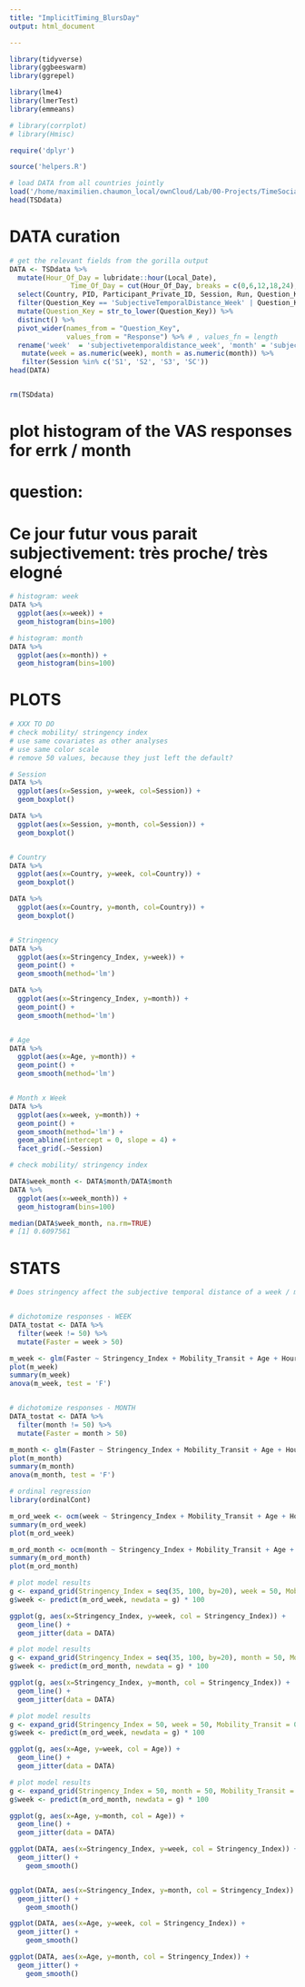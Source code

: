 ```yaml
---
title: "ImplicitTiming_BlursDay"
output: html_document

---
```

```r

library(tidyverse)
library(ggbeeswarm)
library(ggrepel)

library(lme4)
library(lmerTest)
library(emmeans)

# library(corrplot)
# library(Hmisc)

require('dplyr')

source('helpers.R')
```

```r
# load DATA from all countries jointly
load('/home/maximilien.chaumon_local/ownCloud/Lab/00-Projects/TimeSocialDistancing/data-SubjTemporalDistance_France-Argentina-Canada-Germany-Greece-India-Italy-Japan-Turkey_2021-11-01.rdata')
head(TSDdata)


```

# DATA curation
```r

# get the relevant fields from the gorilla output
DATA <- TSDdata %>% 
  mutate(Hour_Of_Day = lubridate::hour(Local_Date),
               Time_Of_Day = cut(Hour_Of_Day, breaks = c(0,6,12,18,24), labels = c('night', 'morning', 'afternoon', 'evening'))) %>% 
  select(Country, PID, Participant_Private_ID, Session, Run, Question_Key, Response, Local_Date, Age, Reported_Loneliness,   Felt_Loneliness, Stringency_Index, Subjective_Confinement, ConfDuration, Mobility_Transit, Hour_Of_Day) %>% 
  filter(Question_Key == 'SubjectiveTemporalDistance_Week' | Question_Key == 'SubjectiveTemporalDistance_Month' | Question_Key == 'SubjectiveTemporalDistance_month') %>% 
  mutate(Question_Key = str_to_lower(Question_Key)) %>% 
  distinct() %>% 
  pivot_wider(names_from = "Question_Key", 
              values_from = "Response") %>% # , values_fn = length
  rename('week'  = 'subjectivetemporaldistance_week', 'month' = 'subjectivetemporaldistance_month') %>% 
   mutate(week = as.numeric(week), month = as.numeric(month)) %>% 
   filter(Session %in% c('S1', 'S2', 'S3', 'SC'))
head(DATA)


rm(TSDdata)
```

# plot histogram of the VAS responses for errk / month
# question: 
# Ce jour futur vous parait subjectivement: très proche/ très elogné
```r
# histogram: week
DATA %>% 
  ggplot(aes(x=week)) +
  geom_histogram(bins=100)

# histogram: month
DATA %>% 
  ggplot(aes(x=month)) +
  geom_histogram(bins=100)

```

# PLOTS
```r

# XXX TO DO
# check mobility/ stringency index
# use same covariates as other analyses
# use same color scale
# remove 50 values, because they just left the default?

# Session
DATA %>% 
  ggplot(aes(x=Session, y=week, col=Session)) +
  geom_boxplot()

DATA %>% 
  ggplot(aes(x=Session, y=month, col=Session)) +
  geom_boxplot()


# Country
DATA %>% 
  ggplot(aes(x=Country, y=week, col=Country)) +
  geom_boxplot()

DATA %>% 
  ggplot(aes(x=Country, y=month, col=Country)) +
  geom_boxplot()


# Stringency
DATA %>% 
  ggplot(aes(x=Stringency_Index, y=week)) +
  geom_point() + 
  geom_smooth(method='lm') 

DATA %>% 
  ggplot(aes(x=Stringency_Index, y=month)) +
  geom_point() + 
  geom_smooth(method='lm') 


# Age
DATA %>% 
  ggplot(aes(x=Age, y=month)) +
  geom_point() + 
  geom_smooth(method='lm')


# Month x Week
DATA %>% 
  ggplot(aes(x=week, y=month)) +
  geom_point() + 
  geom_smooth(method='lm') +
  geom_abline(intercept = 0, slope = 4) +
  facet_grid(.~Session)

# check mobility/ stringency index

DATA$week_month <- DATA$month/DATA$month
DATA %>% 
  ggplot(aes(x=week_month)) +
  geom_histogram(bins=100)

median(DATA$week_month, na.rm=TRUE)
# [1] 0.6097561
```

# STATS

```r
# Does stringency affect the subjective temporal distance of a week / month?


# dichotomize responses - WEEK
DATA_tostat <- DATA %>%
  filter(week != 50) %>%
  mutate(Faster = week > 50)

m_week <- glm(Faster ~ Stringency_Index + Mobility_Transit + Age + Hour_Of_Day, family = 'binomial', data = DATA_tostat)
plot(m_week)
summary(m_week)
anova(m_week, test = 'F')


# dichotomize responses - MONTH
DATA_tostat <- DATA %>%
  filter(month != 50) %>%
  mutate(Faster = month > 50)

m_month <- glm(Faster ~ Stringency_Index + Mobility_Transit + Age + Hour_Of_Day, family = 'binomial', data = DATA_tostat)
plot(m_month)
summary(m_month)
anova(m_month, test = 'F')
```


```r
# ordinal regression
library(ordinalCont)

m_ord_week <- ocm(week ~ Stringency_Index + Mobility_Transit + Age + Hour_Of_Day, data = DATA %>% filter(!is.na(Age) & !is.na(week)))
summary(m_ord_week)
plot(m_ord_week)

m_ord_month <- ocm(month ~ Stringency_Index + Mobility_Transit + Age + Hour_Of_Day, data = DATA %>% filter(!is.na(Age) & !is.na(month)))
summary(m_ord_month)
plot(m_ord_month)
```


```r
# plot model results
g <- expand_grid(Stringency_Index = seq(35, 100, by=20), week = 50, Mobility_Transit = 0, Age = 40, Hour_Of_Day = 12)
g$week <- predict(m_ord_week, newdata = g) * 100

ggplot(g, aes(x=Stringency_Index, y=week, col = Stringency_Index)) +
  geom_line() +
  geom_jitter(data = DATA)
```


```r
# plot model results
g <- expand_grid(Stringency_Index = seq(35, 100, by=20), month = 50, Mobility_Transit = 0, Age = 40, Hour_Of_Day = 12)
g$week <- predict(m_ord_month, newdata = g) * 100

ggplot(g, aes(x=Stringency_Index, y=month, col = Stringency_Index)) +
  geom_line() +
  geom_jitter(data = DATA)
```

```r
# plot model results
g <- expand_grid(Stringency_Index = 50, week = 50, Mobility_Transit = 0, Age = seq(20,85,by=5), Hour_Of_Day = 12)
g$week <- predict(m_ord_week, newdata = g) * 100

ggplot(g, aes(x=Age, y=week, col = Age)) +
  geom_line() +
  geom_jitter(data = DATA)
```


```r
# plot model results
g <- expand_grid(Stringency_Index = 50, month = 50, Mobility_Transit = 0, Age = seq(20,85,by=5), Hour_Of_Day = 12)
g$week <- predict(m_ord_month, newdata = g) * 100

ggplot(g, aes(x=Age, y=month, col = Age)) +
  geom_line() +
  geom_jitter(data = DATA)
```


```r
ggplot(DATA, aes(x=Stringency_Index, y=week, col = Stringency_Index)) +
  geom_jitter() + 
    geom_smooth()


ggplot(DATA, aes(x=Stringency_Index, y=month, col = Stringency_Index)) +
  geom_jitter() + 
    geom_smooth()

ggplot(DATA, aes(x=Age, y=week, col = Stringency_Index)) +
  geom_jitter() + 
    geom_smooth()

ggplot(DATA, aes(x=Age, y=month, col = Stringency_Index)) +
  geom_jitter() + 
    geom_smooth()

```